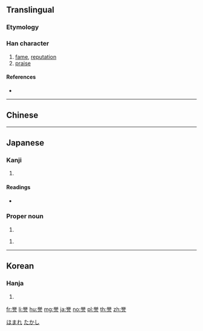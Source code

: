 {{character info/new}}
{{also|譽}}
==Translingual==

===Etymology===
{{Han simp|譽|f=與|t=兴}}

===Han character===
{{Han char|rn=149|rad=言|as=06|sn=13|four=|canj=FCYMR}}

# [[fame]], [[reputation]]
# [[praise]]

====References====
* {{Han ref|kx=1161.141|dkj=35498|dj=1626.210|hdz=63971.090|uh=8A89|ud=35465}}

----

==Chinese==
{{zh-see|譽}}

----

==Japanese==

===Kanji===
{{ja-kanji|grade=c|rs=言06}}

# {{defn|lang=ja|sort=言06}}

====Readings====
* {{ja-readings|on=[[よ]] (yo)|kun=[[ほまれ]] (homare), [[ほめる]] (homeru)}}

===Proper noun===
{{ja-pos|proper|たかし}}

# {{given name|male|lang=ja}}

{{ja-pos|proper|ほまれ}}

# {{given name|male|lang=ja}}

[[Category:Japanese male given names|ほまれ]]
[[Category:Japanese male given names|たかし]]

----

==Korean==

===Hanja===
{{ko-hanja|hangeul=[[예]]|eumhun=|rv=ye|mr=ye|y=yey}}

# {{defn|lang=ko|sort=言06}}

[[fr:誉]]
[[li:誉]]
[[hu:誉]]
[[mg:誉]]
[[ja:誉]]
[[no:誉]]
[[pl:誉]]
[[th:誉]]
[[zh:誉]]
